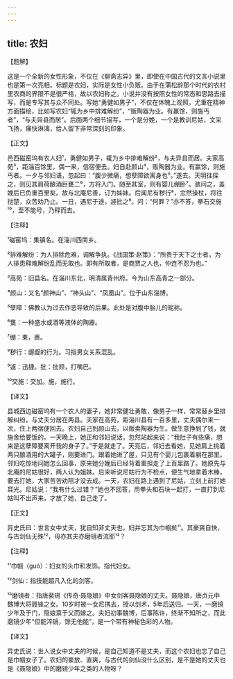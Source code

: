 ```yaml
---
---
---
```

title: 农妇
---




【题解】


这是一个全新的女性形象，不仅在《聊斋志异》里，即使在中国古代的文言小说里也是第一次亮相。标题是农妇，实际是女性小负贩。由于在蒲松龄那个时代的农村里农商的界限不是很严格，故以农妇称之。小说并没有按照女性的常态和思路去描写，而是专写其与众不同处。写她“勇健如男子”，不仅在体魄上观照，尤重在精神方面描绘，比如写农妇“辄为乡中排难解纷”，“贩陶器为业。有赢馀，则施丐者”，“与夫异县而居”。后面两个细节描写，一个是分娩，一个是教训尼姑，文采飞扬，痛快淋漓，给人留下非常深刻的印象。


【正文】

邑西磁窑坞有农人妇¹，勇健如男子，辄为乡中排难解纷²，与夫异县而居。夫家高苑³，距淄百馀里，偶一来，信宿便去。妇自赴颜山⁴，贩陶器为业。有赢馀，则施丐者。一夕与邻妇语，忽起曰：“腹少微痛，想孽障欲离身也⁵。”遂去。天明往探之，则见其肩荷酿酒巨甕二⁶，方将入门。随至其室，则有婴儿绷卧⁷。骇问之，盖娩后已负重百里矣。故与北庵尼善，订为姊妹。后闻尼有秽行⁸，忿然操杖，将往挞楚，众苦劝乃止。一日，遇尼于途，遽批之⁹。问：“何罪？”亦不答，拳石交施¹⁰，至不能号，乃释而去。

【注释】


¹磁窑坞：集镇名。在淄川西南乡。

²排难解纷：为人排除危难，调解争执。《战国策·赵策》：“所贵于天下之士者，为人排患释难解纷乱而无取也。即有所取者，是商贾之人也，仲连不忍为也。”

³高苑：旧县名。在淄川东北，明清属青州府。今为山东高青之一部分。

⁴颜山：又名“颜神山”、“神头山”、“凤凰山”。位于山东淄博。

⁵孽障：佛教认为过去作恶导致的后果。此处是对腹中胎儿的昵称。

⁶甕：一种盛水或酒等液体的陶器。

⁷绷：束，裹。

⁸秽行：龌龊的行为。习指男女关系混乱。

⁹遽：迅捷。批：批颊，打嘴巴。

¹⁰交施：交加。施，施行。





【译文】


县城西边磁窑坞有一个农人的妻子，她非常健壮勇敢，像男子一样，常常替乡里排解纠纷，与丈夫分居在两县。夫家在高苑，距淄川县有一百多里，丈夫偶尔来一次，住上两宿便回去。农妇自己到颜山去，以贩卖陶器为生。做生意挣到了钱，就施舍给要饭的。一天晚上，她正和邻妇说话，忽然站起来说：“我肚子有些痛，想来是这孽障要离开我的身子了。”于是就走了。天亮后，邻妇去看她，见她肩上挑着两只酿酒用的大罐子，刚要进门。跟着她进了屋，只见有个婴儿包裹着躺在那里。邻妇吃惊地问她怎么回事，原来她分娩后已经背着重担走了上百里路了。她原先与北庵的尼姑很好，两人认为姐妹。后来听说尼姑行为不检点，便生气地拿着木棒，要去打她，大家苦苦劝阻才没去成。一天，农妇在路上遇到了尼姑，立刻上前打她耳光。尼姑说：“我有什么过错？”她也不回答，用拳头和石块一起打，一直打到尼姑叫不出声来，才放了她，自己走了。


【正文】

异史氏曰：世言女中丈夫，犹自知非丈夫也，妇并忘其为巾帼矣¹¹。其豪爽自快，与古剑仙无殊¹²，毋亦其夫亦磨镜者流耶¹³？

【注释】


¹¹巾帼（guó）：妇女的头巾和发饰。指代妇女。

¹²剑仙：指技能超凡入化的剑客。

¹³磨镜者：指唐裴铏《传奇·聂隐娘》中女剑客聂隐娘的丈夫。聂隐娘，唐贞元中魏博大将聂锋之女。10岁时被一女尼携去，授以剑术，5年后送归。一天，一磨镜少年及于门，隐娘禀于父而嫁之。夫妇初事魏博，后事陈许，终渐不知所之，而此磨镜少年“但能淬镜，馀无他能”，是一个带有神秘色彩的人物。





【译文】


异史氏说：世人说女中丈夫的时候，是自己知道不是丈夫，而这个农妇也忘了自己是巾帼女子了。农妇的豪放、直爽，与古代的剑仙没什么区别，是不是她的丈夫也是《聂隐娘》中的磨镜少年之类的人物呀？